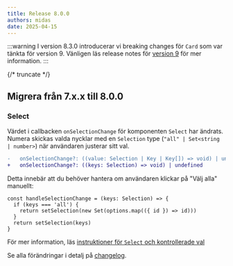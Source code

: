 ```yaml
---
title: Release 8.0.0
authors: midas
date: 2025-04-15
---
```


:::warning
I version 8.3.0 introducerar vi breaking changes för `Card` som var tänkta för version 9. Vänligen läs release notes för [version 9](/release-notes/9.0.0) för mer information.
:::

{/* truncate */}

## Migrera från 7.x.x till 8.0.0

### Select

Värdet i callbacken `onSelectionChange` för komponenten `Select` har ändrats.
Numera skickas valda nycklar med en `Selection` type (`"all" | Set<string | number>`) när användaren justerar sitt val.

```diff
-   onSelectionChange?: ((value: Selection | Key | Key[]) => void) | undefined
+   onSelectionChange?: ((keys: Selection) => void) | undefined
```

Detta innebär att du behöver hantera om användaren klickar på "Välj alla" manuellt:

```tsx
const handleSelectionChange = (keys: Selection) => {
  if (keys === 'all') {
    return setSelection(new Set(options.map(({ id }) => id)))
  }
  return setSelection(keys)
}
```

För mer information, läs [instruktioner för `Select` och kontrollerade val](/components/select/#kontrollerade-val)

Se alla förändringar i detalj på [changelog](/changelog/8.0.0).
